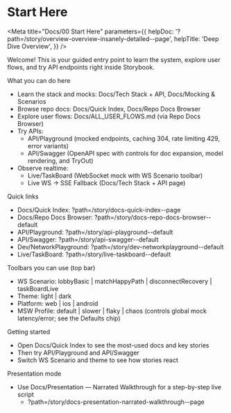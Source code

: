 # Start Here


<Meta
  title="Docs/00 Start Here"
  parameters={{
    helpDoc: '?path=/story/overview-overview-insanely-detailed--page',
    helpTitle: 'Deep Dive Overview',
  }}
/>

Welcome! This is your guided entry point to learn the system, explore user flows, and try API endpoints right inside Storybook.

What you can do here

- Learn the stack and mocks: Docs/Tech Stack + API, Docs/Mocking & Scenarios
- Browse repo docs: Docs/Quick Index, Docs/Repo Docs Browser
- Explore user flows: Docs/ALL_USER_FLOWS.md (via Repo Docs Browser)
- Try APIs:
  - API/Playground (mocked endpoints, caching 304, rate limiting 429, error variants)
  - API/Swagger (OpenAPI spec with controls for doc expansion, model rendering, and TryOut)
- Observe realtime:
  - Live/TaskBoard (WebSocket mock with WS Scenario toolbar)
  - Live WS → SSE Fallback (Docs/Tech Stack + API page)

Quick links

- Docs/Quick Index: ?path=/story/docs-quick-index--page
- Docs/Repo Docs Browser: ?path=/story/docs-repo-docs-browser--default
- API/Playground: ?path=/story/api-playground--default
- API/Swagger: ?path=/story/api-swagger--default
- Dev/NetworkPlayground: ?path=/story/dev-networkplayground--default
- Live/TaskBoard: ?path=/story/live-taskboard--default

Toolbars you can use (top bar)

- WS Scenario: lobbyBasic | matchHappyPath | disconnectRecovery | taskBoardLive
- Theme: light | dark
- Platform: web | ios | android
- MSW Profile: default | slower | flaky | chaos (controls global mock latency/error; see the Defaults chip)

Getting started

- Open Docs/Quick Index to see the most-used docs and key stories
- Then try API/Playground and API/Swagger
- Switch WS Scenario and theme to see how stories react

Presentation mode

- Use Docs/Presentation — Narrated Walkthrough for a step-by-step live script
  - ?path=/story/docs-presentation-narrated-walkthrough--page

<Canvas>
  <Story id="docs-quick-index--page" />
</Canvas>

